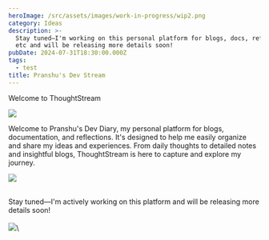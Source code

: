 ```yaml
---
heroImage: /src/assets/images/work-in-progress/wip2.png
category: Ideas
description: >-
  Stay tuned—I'm working on this personal platform for blogs, docs, reflections
  etc and will be releasing more details soon!
pubDate: 2024-07-31T18:30:00.000Z
tags:
  - test
title: Pranshu's Dev Stream
---
```


Welcome to ThoughtStream

![](/src/assets/images/work-in-progress/wip2.png)

Welcome to Pranshu's Dev Diary, my personal platform for blogs, documentation, and reflections. It's designed to help me easily organize and share my ideas and experiences. From daily thoughts to detailed notes and insightful blogs, ThoughtStream is here to capture and explore my journey.

![](/src/assets/images/work-in-progress/wip3.jpeg)

\
Stay tuned—I'm actively working on this platform and will be releasing more details soon!\
\
![](/src/assets/images/work-in-progress/wip3.png)\\
